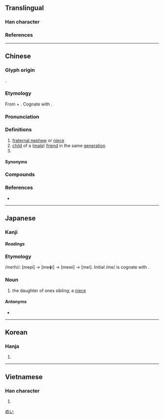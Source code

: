 {{also|侄}}
{{character info/new}}
==Translingual==

===Han character===
{{Han char|rn=38|rad=女|as=06|sn=9|four=41414|canj=VMIG|ids=⿰女至}}

===References===
{{Han ref|kx=0260.190|dkj=06226|dj=0526.180|hdz=21043.110|uh=59EA}}

----

==Chinese==
{{zh-forms|s=侄|t2=侄|alt=妷,㜼,𡥺}}
{{zh-wp}}

===Glyph origin===
{{Han etym}}
{{Han compound|女|至|ls=psc|c1=s|c2=p|t1=woman}}.

===Etymology===
From {{inh|zh|sit-pro|*b/m-ləj||grandchild; nephew}} + {{m|und|*-t||nominalizing final}}. Cognate with {{cog|my|မြေး||grandchild}}.

===Pronunciation===
{{zh-pron
|m=zhí,er=y
|m-s=zi2
|dg=җы1
|c=zat6,zat6-2
|c-t=zit5,zit5*
|g=ciit7
|h=pfs=chhṳ̍t;gd=ced6
|j=zeh5
|mb=dĭ
|md=dĭk
|mn=ti̍t/xm:chi̍t/tw:chit
|mn_note=Taiwan: ti̍t - vernacular; chit - literary
|mn-t=diag8/diêg8
|mn-t_note=diag8 - Shantou; diêg8 - Chaozhou
|w=5zeq
|x=zhr6
|mc=y
|oc=y
|cat=n
}}

===Definitions===
{{zh-hanzi}}

# [[fraternal nephew]] or [[fraternal niece|niece]] {{gloss|originally only of a [[woman]], but also of a [[man]] after the [[Jin|Jìn]] dynasty}}
# [[child]] of a ([[male]]) [[friend]] in the same [[generation]]
# {{n-g|Used to call oneself before someone in one's [[father]]'s generation.}}

====Synonyms====
{{zh-dial|姪子}}

===Compounds===
{{zh-der|內姪|內姪女|叔姪|堂姪|堂姪女|女姪|姪兒|姪女|姪女婿|姪婦|姪子|姪孫|姪男|嫡堂姪|子姪|小姪|年姪|老賢姪|表姪|表姪女|姪仔|姪兒子|阿姪|世姪|世姪女|賢姪}}

===References===
* {{R:twedu|A00921}}

----

==Japanese==

===Kanji===
{{ja-kanji|grade=|rs=女06}}

=====Readings=====
{{ja-readings
|on=てつ, ちつ
|kun=めい-, おい-
}}

===Etymology===
/me<small>1</small>hi/: [mepi] → [meɸi] → [mewi] → [mei]. Initial /me/ is cognate with {{m|ja|女|tr=me<sub>1</sub>||female}}.

===Noun===
{{ja-noun|めい|hhira=めひ}}

# the daughter of ones sibling; a [[niece]]

====Antonyms====
* {{ja-r|甥|おい}}

[[Category:Japanese basic words|めい]]

----

==Korean==

===Hanja===
{{ko-hanja|hangeul=[[질]], [[절]]|rv=jil, jeol|mr=chil, chŏl}}

# {{rfdef|ko|sort=女06}}

----

==Vietnamese==

===Han character===
{{vi-hantu|[[đẹt]]|rs=女06}}

# {{rfdef|vi|sort=女06}}